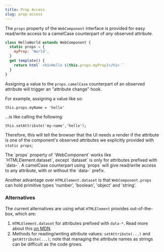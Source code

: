 ```yaml
---
title: Prop Access
slug: prop-access
---
```



The `props` property of the `WebComponent` interface is provided for easy read/write access to a camelCase counterpart of _any_ observed attribute.

```js
class HelloWorld extends WebComponent {
  static props = {
    myProp: 'World',
  }
  get template() {
    return html` <h1>Hello ${this.props.myProp}</h1> `
  }
}
```

Assigning a value to the `props.camelCase` counterpart of an observed attribute will trigger an "attribute change" hook.

For example, assigning a value like so:

```
this.props.myName = 'hello'
```

...is like calling the following:

```
this.setAttribute('my-name','hello');
```

Therefore, this will tell the browser that the UI needs a render if the attribute is one of the component's observed attributes we explicitly provided with `static props`;

<Aside type="note">
The `props` property of `WebComponent` works like `HTMLElement.dataset`, except `dataset` is only for attributes prefixed with `data-`. A camelCase counterpart using `props` will give read/write access to any attribute, with or without the `data-` prefix.

Another advantage over `HTMLElement.dataset` is that `WebComponent.props` can hold primitive types 'number', 'boolean', 'object' and 'string'.
</Aside>

### Alternatives

The current alternatives are using what `HTMLElement` provides out-of-the-box, which are:

1. `HTMLElement.dataset` for attributes prefixed with `data-*`. Read more about this [on MDN](https://developer.mozilla.org/en-US/docs/Web/API/HTMLElement/dataset).
1. Methods for reading/writing attribute values: `setAttribute(...)` and `getAttribute(...)`; note that managing the attribute names as strings can be difficult as the code grows.
